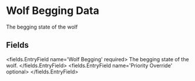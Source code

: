 
# Wolf Begging Data

The begging state of the wolf


## Fields

<fields.EntryField name='Wolf Begging' required>
     The begging state of the wolf.
</fields.EntryField>
<fields.EntryField name='Priority Override' optional>
</fields.EntryField>
